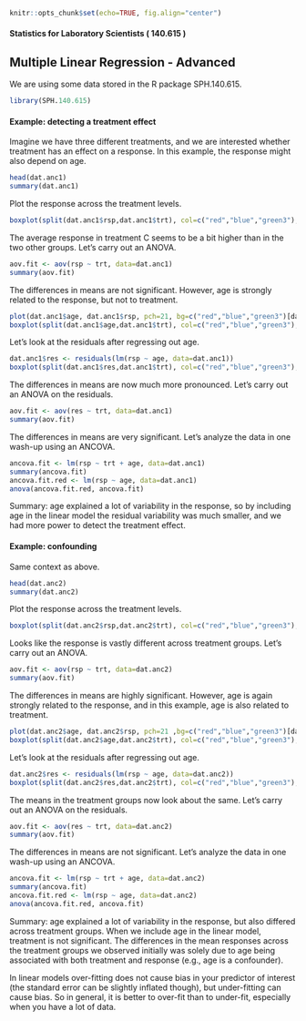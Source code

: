 ```r
knitr::opts_chunk$set(echo=TRUE, fig.align="center")
```

#### Statistics for Laboratory Scientists ( 140.615 )

## Multiple Linear Regression - Advanced

We are using some data stored in the R package SPH.140.615.

```r
library(SPH.140.615)
```


#### Example: detecting a treatment effect

Imagine we have three different treatments, and we are interested whether treatment has an effect on a response. In this example, the response might also depend on age.

```r
head(dat.anc1)
summary(dat.anc1)
```

Plot the response across the treatment levels.

```r
boxplot(split(dat.anc1$rsp,dat.anc1$trt), col=c("red","blue","green3"), ylab="response")
```

The average response in treatment C seems to be a bit higher than in the two other groups. Let's carry out an ANOVA.

```r
aov.fit <- aov(rsp ~ trt, data=dat.anc1)
summary(aov.fit)
```

The differences in means are not significant. However, age is strongly related to the response, but not to treatment.

```r
plot(dat.anc1$age, dat.anc1$rsp, pch=21, bg=c("red","blue","green3")[dat.anc1$trt], xlab="age", ylab="response")
boxplot(split(dat.anc1$age,dat.anc1$trt), col=c("red","blue","green3"), ylab="age")
```

Let's look at the residuals after regressing out age.

```r
dat.anc1$res <- residuals(lm(rsp ~ age, data=dat.anc1))
boxplot(split(dat.anc1$res,dat.anc1$trt), col=c("red","blue","green3"), ylab="residuals")
```

The differences in means are now much more pronounced. Let's carry out an ANOVA on the residuals.

```r
aov.fit <- aov(res ~ trt, data=dat.anc1)
summary(aov.fit)
```

The differences in means are very significant. Let's analyze the data in one wash-up using an ANCOVA.

```r
ancova.fit <- lm(rsp ~ trt + age, data=dat.anc1)
summary(ancova.fit)
ancova.fit.red <- lm(rsp ~ age, data=dat.anc1)
anova(ancova.fit.red, ancova.fit)
```

Summary: age explained a lot of variability in the response, so by including age in the linear model the residual variability was much smaller, and we had more power to detect the treatment effect.

#### Example: confounding 

Same context as above.

```r
head(dat.anc2)
summary(dat.anc2)
```

Plot the response across the treatment levels.

```r
boxplot(split(dat.anc2$rsp,dat.anc2$trt), col=c("red","blue","green3"), ylab="response")
```

Looks like the response is vastly different across treatment groups. Let's carry out an ANOVA.

```r
aov.fit <- aov(rsp ~ trt, data=dat.anc2)
summary(aov.fit)
```

The differences in means are highly significant. However, age is again strongly related to the response, and in this example, age is also related to treatment.

```r
plot(dat.anc2$age, dat.anc2$rsp, pch=21 ,bg=c("red","blue","green3")[dat.anc2$trt], xlab="age" ,ylab="response")
boxplot(split(dat.anc2$age,dat.anc2$trt), col=c("red","blue","green3"), ylab="age")
```

Let's look at the residuals after regressing out age.

```r
dat.anc2$res <- residuals(lm(rsp ~ age, data=dat.anc2))
boxplot(split(dat.anc2$res,dat.anc2$trt), col=c("red","blue","green3"), ylab="residuals")
```

The means in the treatment groups now look about the same. Let's carry out an ANOVA on the residuals.

```r
aov.fit <- aov(res ~ trt, data=dat.anc2)
summary(aov.fit)
```

The differences in means are not significant. Let's analyze the data in one wash-up using an ANCOVA.

```r
ancova.fit <- lm(rsp ~ trt + age, data=dat.anc2)
summary(ancova.fit)
ancova.fit.red <- lm(rsp ~ age, data=dat.anc2)
anova(ancova.fit.red, ancova.fit)
```

Summary: age explained a lot of variability in the response, but also differed across treatment groups. When we include age in the linear model, treatment is not significant. The differences in the mean responses across the treatment groups we observed initially was solely due to age being associated with both treatment and response (e.g., age is a confounder). 

In linear models over-fitting does not cause bias in your predictor of interest (the standard error can be slightly inflated though), but under-fitting can cause bias. So in general, it is better to over-fit than to under-fit, especially when you have a lot of data.

